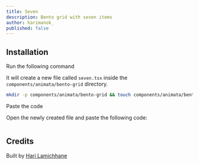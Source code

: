 ```yaml
---
title: Seven
description: Bento grid with seven items
author: harimanok_
published: false
---
```


<ComponentPreview name="bento-grid-seven--docs" />

## Installation

<Steps>
<Step>Run the following command</Step>

It will create a new file called `seven.tsx` inside the `components/animata/bento-grid` directory.

```bash
mkdir -p components/animata/bento-grid && touch components/animata/bento-grid/seven.tsx
```

<Step>Paste the code</Step>

Open the newly created file and paste the following code:

```jsx file=<rootDir>/animata/bento-grid/seven.tsx

```

</Steps>

## Credits

Built by [Hari Lamichhane](https://github.com/hari)
